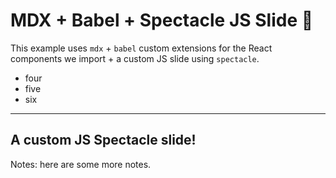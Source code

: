
# MDX + Babel + Spectacle JS Slide 👋

This example uses `mdx` + `babel` custom extensions for the React components we import + a custom JS slide using `spectacle`.

- four
- five
- six

---

## A custom JS Spectacle slide!

<Slide />

Notes: here are some more notes.
